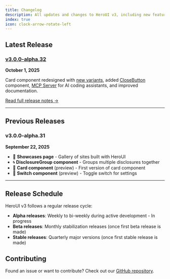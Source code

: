 ```yaml
---
title: Changelog
description: All updates and changes to HeroUI v3, including new features, fixes, and breaking changes.
index: true
icon: clock-arrow-rotate-left
---
```


## Latest Release


### [v3.0.0-alpha.32](/docs/changelog/v3-0-0-alpha-32)

**October 1, 2025**


Card component redesigned with [new variants](/docs/components/card), added [CloseButton](/docs/components/close-button) component, [MCP Server](/docs/ui-for-agents/mcp-server) for AI coding assistants, and improved documentation.

[Read full release notes →](/docs/changelog/v3-0-0-alpha-32)

---

## Previous Releases

### v3.0.0-alpha.31

**September 22, 2025**

- 🎨 **Showcases page** - Gallery of sites built with HeroUI
- 🌀 **DisclosureGroup component** - Groups multiple disclosures together
- 📇 **Card component** (preview) - First version of card component
- 🔀 **Switch component** (preview) - Toggle switch for settings

---

## Release Schedule

HeroUI v3 follows a regular release cycle:

- **Alpha releases**: Weekly to bi-weekly during active development - In progress
- **Beta releases**: Monthly stabilization releases (once first beta release is made)
- **Stable releases**: Quarterly major versions (once first stable release is made)

## Contributing

Found an issue or want to contribute? Check out our [GitHub repository](https://github.com/heroui-inc/heroui).